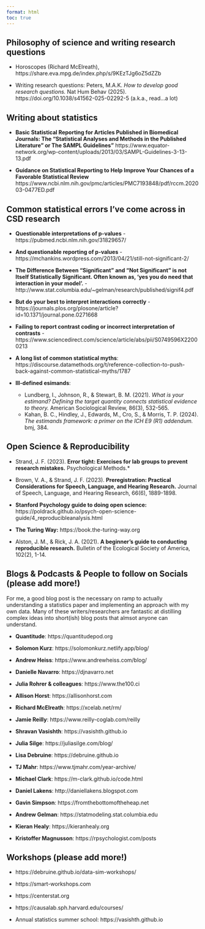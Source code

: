 ```yaml
---
format: html
toc: true
---
```


## Philosophy of science and writing research questions

- Horoscopes (Richard McElreath), https://share.eva.mpg.de/index.php/s/9KEzTJg6oZ5dZZb
 
- Writing research questions: Peters, M.A.K. *How to develop good research questions.* Nat Hum Behav (2025). https://doi.org/10.1038/s41562-025-02292-5 (a.k.a., read...a lot)

## Writing about statistics

-   **Basic Statistical Reporting for Articles Published in Biomedical Journals: The “Statistical Analyses and Methods in the Published Literature” or The SAMPL Guidelines”** https://www.equator-network.org/wp-content/uploads/2013/03/SAMPL-Guidelines-3-13-13.pdf

-   **Guidance on Statistical Reporting to Help Improve Your Chances of a Favorable Statistical Review** https://www.ncbi.nlm.nih.gov/pmc/articles/PMC7193848/pdf/rccm.202003-0477ED.pdf

## Common statistical errors I've come across in CSD research

- **Questionable interpretations of p-values** - https://pubmed.ncbi.nlm.nih.gov/31829657/

- **And questionable reporting of p-values** - https://mchankins.wordpress.com/2013/04/21/still-not-significant-2/

- **The Difference Between “Significant” and “Not Significant” is not Itself Statistically Significant. Often known as, 'yes you do need that interaction in your model'.** - http://www.stat.columbia.edu/\~gelman/research/published/signif4.pdf

- **But do your best to interpret interactions correctly** - https://journals.plos.org/plosone/article?id=10.1371/journal.pone.0271668

- **Failing to report contrast coding or incorrect interpretation of contrasts** - https://www.sciencedirect.com/science/article/abs/pii/S0749596X22000213

- **A long list of common statistical myths**: https://discourse.datamethods.org/t/reference-collection-to-push-back-against-common-statistical-myths/1787

- **Ill-defined esimands**: 
  - Lundberg, I., Johnson, R., & Stewart, B. M. (2021). *What is your estimand? Defining the target quantity connects statistical evidence to theory.* American Sociological Review, 86(3), 532-565.
  - Kahan, B. C., Hindley, J., Edwards, M., Cro, S., & Morris, T. P. (2024). *The estimands framework: a primer on the ICH E9 (R1) addendum.* bmj, 384.

## Open Science & Reproducibility

-   Strand, J. F. (2023). **Error tight: Exercises for lab groups to prevent research mistakes.** Psychological Methods.\*

-   Brown, V. A., & Strand, J. F. (2023). **Preregistration: Practical Considerations for Speech, Language, and Hearing Research.** Journal of Speech, Language, and Hearing Research, 66(6), 1889-1898.

-   **Stanford Psychology guide to doing open science:** https://poldrack.github.io/psych-open-science-guide/4_reproducibleanalysis.html

-   **The Turing Way:** https://book.the-turing-way.org

-   Alston, J. M., & Rick, J. A. (2021). **A beginner’s guide to conducting reproducible research.** Bulletin of the Ecological Society of America, 102(2), 1-14.

## Blogs & Podcasts & People to follow on Socials (please add more!)

For me, a good blog post is the necessary on ramp to actually understanding a statistics paper and implementing an approach with my own data. Many of these writers/researchers are fantastic at distilling complex ideas into short(ish) blog posts that almsot anyone can understand.

-   **Quantitude**: https://quantitudepod.org

-   **Solomon Kurz**: https://solomonkurz.netlify.app/blog/

-   **Andrew Heiss**: https://www.andrewheiss.com/blog/

-   **Danielle Navarro**: https://djnavarro.net

-   **Julia Rohrer & colleagues**: https://www.the100.ci

-   **Allison Horst**: https://allisonhorst.com

-   **Richard McElreath**: https://xcelab.net/rm/

-   **Jamie Reilly**: https://www.reilly-coglab.com/reilly

-   **Shravan Vasishth**: https://vasishth.github.io

-   **Julia Silge**: https://juliasilge.com/blog/

-   **Lisa Debruine**: https://debruine.github.io

-   **TJ Mahr**: https://www.tjmahr.com/year-archive/

-   **Michael Clark**: https://m-clark.github.io/code.html

-   **Daniel Lakens**: http://daniellakens.blogspot.com

-   **Gavin Simpson**: https://fromthebottomoftheheap.net

-   **Andrew Gelman**: https://statmodeling.stat.columbia.edu

-   **Kieran Healy**: https://kieranhealy.org

-   **Kristoffer Magnusson**: https://rpsychologist.com/posts

## Workshops (please add more!)

-   https://debruine.github.io/data-sim-workshops/

-   https://smart-workshops.com

-   https://centerstat.org

-   https://causalab.sph.harvard.edu/courses/

-   Annual statistics summer school: https://vasishth.github.io

